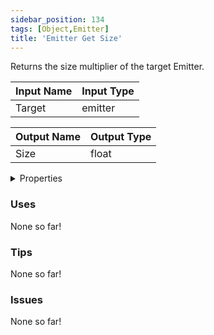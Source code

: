 ```yaml
---
sidebar_position: 134
tags: [Object,Emitter]
title: 'Emitter Get Size'
---
```


Returns the size multiplier of the target Emitter.




<EsbSvg />

| Input Name | Input Type |
|-----------|-----------|
| Target | emitter |

| Output Name | Output Type |
|-----------|-----------|
| Size | float |


<details>
  <summary>Properties</summary>
  <div>
    <div>
    <table>
      <thead>
        <tr>
          <th>Is beta required?</th>
          <th>❌</th>
        </tr>
        <tr>
          <th>Is this chip a trolling risk?</th>
          <th>❌</th>
        </tr>
        <tr>
          <th>Is this chip a role assignment risk?</th>
          <th>❌</th>
        </tr>
        <tr>
          <th>Chip UUID</th>
          <th>08c3c01c-2c40-4b92-a913-e5a8cbbbe352</th>
        </tr>
      </thead>
    </table>
    </div>
  </div>
</details>

### Uses

None so far!

### Tips

None so far!

### Issues

None so far!